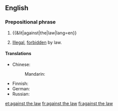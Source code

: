 ==English==

===Prepositional phrase===
{{head|en|prepositional phrase}}

# {{&lit|against|the|law|lang=en}}
# {{lb|en|legal}} [[illegal|Illegal]], [[forbidden]] by law.

====Translations====
{{trans-top|illegal, forbidden by law}}
* Chinese: 
*: Mandarin: {{t-needed|cmn}}
{{trans-mid}}
* Finnish: {{t+|fi|lainvastainen}}
* German: {{t+|de|gesetzwidrig}}
* Russian: {{t-needed|ru}}
{{trans-bottom}}

[[et:against the law]]
[[fr:against the law]]
[[fi:against the law]]